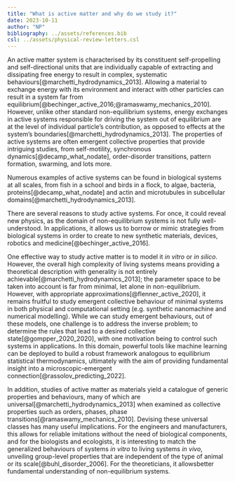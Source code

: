 ```yaml
---
title: "What is active matter and why do we study it?"
date: 2023-10-11
author: "NP"
bibliography: ../assets/references.bib
csl: ../assets/physical-review-letters.csl
---
```

<!-- FT: You can maybe provide a wider context, referring to disordered systems, soft matter and statistical mechanics at and out of equilibrium as areas in which active matter has emerged-->
An active matter system is characterised by its constituent self-propelling and
self-directional units that are individually capable of extracting and
dissipating free energy to result in complex, systematic
behaviours[@marchetti_hydrodynamics_2013]. Allowing a material to exchange energy
with its environment and interact with other particles can result in a system
far from equilibrium[@bechinger_active_2016;@ramaswamy_mechanics_2010].
<!-- here the key is not only that energy is exchanged, it is that energy is dissipated (irreversibility) -->
However, unlike other standard non-equilibrium systems, energy exchanges in
active systems responsible for driving the system out of equilibrium are at the
level of individual particle's contribution, as opposed to effects at the
system's boundaries[@marchetti_hydrodynamics_2013]. The properties of active
systems are often emergent collective properties that provide intriguing
studies, 
<!-- maybe they provide for intirguing effects, or phenomena. It is not that interestign if they just yield "studies" -->
from self-motility, synchronous dynamics[@decamp_what_nodate],
order-disorder transitions, pattern formation, swarming, and lots more.


Numerous examples of active systems can be found in biological systems at all
scales, from fish in a school
<!-- you can cite a paper for each example, instead of just a review. For teh fish, even my own work can fit here, Yang, Turci et al. PLOS 2022 -->
 and birds in a flock, to algae, bacteria,
proteins[@decamp_what_nodate] and actin and microtubules in subcellular
domains[@marchetti_hydrodynamics_2013].

<!-- You do not need to start with "There are several reasons". Enunciate the reasons, getting directly to the bigger questions.  -->
There are several reasons to study active systems. For once, it could reveal
new physics, as the domain of non-equilibrium systems is not fully
well-understood.
<!-- It would be better to explain what is not understood. You can be more concrete: the difficulty is that while at equilibrium we have a theory that tells us about macrostates and their likelihood, contorlled by their energy and the boltzmann factor, out of equilibrium it is not clear how to construct quantities that are equivalent to free energies -->
 In applications, it allows us to borrow or mimic strategies
from biological systems in order to create to new synthetic materials, devices,
robotics and medicine[@bechinger_active_2016]. 

One effective way to study active matter is to model it _in vitro_ or _in
silico_. 
<!-- the next sentence is a bit vague. -->
However, the overall high complexity of living systems means providing
a theoretical description with generality is not entirely
achievable[@marchetti_hydrodynamics_2013]; the parameter space to be taken into
account is far from minimal, let alone in non-equilibrium. 
<!--  which approximations do you want to refer to precisely? Maybe giev soem examples? -->
However, with
appropriate approximations[@flenner_active_2020], it remains fruitful to study
emergent collective behaviour of minimal systems in both physical and
computational setting (e.g. synthetic nanomachine and numerical modelling).
<!-- provie some examples of such fruits? what kind of insights do we glean from minimal modelling? (this is a broad question of epistemological nature) -->
While we can study emergent behaviours, out of these models, one challenge is
to address the inverse problem; to determine the rules that lead to a desired
collective state[@gompper_2020_2020], with one motivation being to control such
systems in applications. In this domain, powerful tools like machine learning
can be deployed to build a robust framework analogous to equilibrium
statistical thermodynamics, ultimately with the aim of providing fundamental
insight into a microscopic-emergent connection[@rassolov_predicting_2022].
<!-- very good -->

<!-- this is a bit imprecise, but you are capturing the idea: it is interesting to study the macroscopic phases of active matter as they can reveal interstign, large-scale behaviour that weakly depends on the details of its constituens (even if, in active matter, it is not alwys clear how such details can be coarse-graiend out) -->
In addition, studies of active matter as materials yield a catalogue of generic
properties and behaviours, many of which are
universal[@marchetti_hydrodynamics_2013] when examined as collective properties
such as orders, phases, phase transitions[@ramaswamy_mechanics_2010]. 
<!-- this last block is rather vague and it seems to be repeating earlier information -->
Devising
these universal classes has many useful implications. For the engineers and
manufacturers, this allows for reliable imitations without the need of biological components, and for the biologists and ecologists, it is interesting to match the generalized behaviours of systems _in vitro_ to living systems _in
vivo_, unveiling group-level properties that are independent of the type of animal or its scale[@buhl_disorder_2006]. For the theoreticians, it allowsbetter fundamental understanding of non-equilibrium systems.
